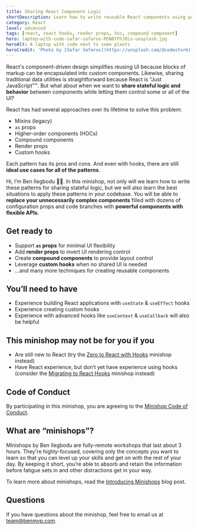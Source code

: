 ```yaml
---
title: Sharing React Component Logic
shortDescription: Learn how to write reusable React components using patterns for sharing stateful logic and behavior
category: React
level: advanced
tags: [react, react hooks, render props, hoc, compound component]
hero: laptop-with-code-safar-safarov-MSN8TFhJ0is-unsplash.jpg
heroAlt: A laptop with code next to some plants
heroCredit: 'Photo by [Safar Safarov](https://unsplash.com/@codestorm)'
---
```


React's component-driven design simplifies reusing UI because blocks of markup can be encapsulated into custom components. Likewise, sharing traditional data utilities is straightforward because React is “Just JavaScript”™. But what about when we want to **share stateful logic and behavior** between components while letting them control some or all of the UI?

React has had several approaches over its lifetime to solve this problem:

- Mixins (legacy)
- `as` props
- Higher-order components (HOCs)
- Compound components
- Render props
- Custom hooks

Each pattern has its pros and cons. And even with hooks, there are still **ideal use cases for all of the patterns**.

Hi, I’m Ben Ilegbodu 👋🏾. In this minishop, not only will we learn how to write these patterns for sharing stateful logic, but we will also learn the best situations to apply these patterns in your codebase. You will be able to **replace your unnecessarily complex components** filled with dozens of configuration props and code branches with **powerful components with flexible APIs**.

## Get ready to

- Support **`as` props** for minimal UI flexibility
- Add **render props** to invert UI rendering control
- Create **compound components** to provide layout control
- Leverage **custom hooks** when no shared UI is needed
- ...and many more techniques for creating reusable components

## You’ll need to have

- Experience building React applications with `useState` & `useEffect` hooks
- Experience creating custom hooks
- Experience with advanced hooks like `useContext` & `useCallback` will also be helpful

## This minishop may not be for you if you

- Are still new to React (try the [Zero to React with Hooks](/minishops/zero-to-react-with-hooks/) minishop instead)
- Have React experience, but don’t yet have experience using hooks (consider the [Migrating to React Hooks](/minishops/migrating-to-react-hooks/) minishop instead)

## Code of Conduct

By participating in this minishop, you are agreeing to the [Minishop Code of Conduct](/minishops/conduct/).

## What are “minishops”?

Minishops by Ben Ilegbodu are fully-remote workshops that last about 3 hours. They're highly-focused, covering only the concepts you want to learn so that you can level up your skills and get on with the rest of your day. By keeping it short, you’re able to absorb and retain the information before fatigue sets in and other distractions get in your way.

To learn more about minishops, read the [Introducing Minishops](/blog/introducing-minishops/) blog post.

## Questions

If you have questions about the minishop, feel free to email us at [team@benmvp.com](mailto:team@benmvp.com).
